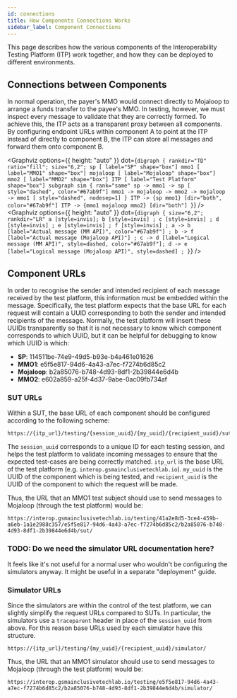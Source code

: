 ```yaml
---
id: connections
title: How Components Connections Works
sidebar_label: Component Connections
---
```


This page describes how the various components of the Interoperability Testing
Platform (ITP) work together, and how they can be deployed to different
environments.

## Connections between Components

In normal operation, the payer's MMO would connect directly to Mojaloop to
arrange a funds transfer to the payee's MMO. In testing, however, we must
inspect every message to validate that they are correctly formed. To achieve
this, the ITP acts as a transparent proxy between all components. By configuring
endpoint URLs within component A to point at the ITP instead of directly to
component B, the ITP can store all messages and forward them onto component B.


<Graphviz
  options={{ height: "auto" }}
  dot={`
    digraph {
      rankdir="TD"
      ratio="fill";
      size="6,2";
      sp [ label="SP" shape="box"]
      mmo1 [ label="MMO1" shape="box"]
      mojaloop [ label="Mojaloop" shape="box"]
      mmo2 [ label="MMO2" shape="box"]
      ITP [ label="Test Platform" shape="box"]
      subgraph sim {
        rank="same"
        sp -> mmo1 -> sp [ style="dashed", color="#67ab9f"]
        mmo1 -> mojaloop -> mmo2 -> mojaloop -> mmo1 [ style="dashed", nodesep=1]
      }
      ITP -> {sp mmo1} [dir="both", color="#67ab9f"]
      ITP -> {mmo1 mojaloop mmo2} [dir="both"]
    }
`}
/>
<Graphviz
  options={{ height: "auto" }}
  dot={`
      digraph {
        size="6,2";
        rankdir="LR"
        a [style=invis];
        b [style=invis] ;
        c [style=invis] ;
        d [style=invis] ;
        e [style=invis] ;
        f [style=invis] ;
        a -> b [label="Actual message (MM API)", color="#67ab9f"] ;
        b -> f [label="Actual message (Mojaloop API)"] ;
        c -> d [label="Logical message (MM API)", style=dashed, color="#67ab9f"];
        d -> e [label="Logical message (Mojaloop API)", style=dashed] ;
      }
`}
/>

## Component URLs

In order to recognise the sender and intended recipient of each message received
by the test platform, this information must be embedded within the message.
Specifically, the test platform expects that the base URL for each request will
contain a UUID corresponding to both the sender and intended recipients of the
message. Normally, the test platform will insert these UUIDs transparently so
that it is not necessary to know which component corresponds to which UUID, but
it can be helpful for debugging to know which UUID is which:

- **SP**: 114511be-74e9-49d5-b93e-b4a461e01626
- **MMO1**: e5f5e817-94d6-4a43-a7ec-f7274b6d85c2
- **Mojaloop**: b2a85076-b748-4d93-8df1-2b39844e6d4b
- **MMO2**: e602a859-a25f-4d37-9abe-0ac09fb734af

### SUT URLs

Within a SUT, the base URL of each component should be configured according to
the following scheme:

```
https://{itp_url}/testing/{session_uuid}/{my_uuid}/{recipient_uuid}/sut/
```

The `session_uuid` corresponds to a unique ID for each testing session, and
helps the test platform to validate incoming messages to ensure that the
expected test-cases are being correctly matched. `itp_url` is the base URL of
the test platform (e.g. `interop.gsmainclusivetechlab.io`). `my_uuid` is the
UUID of the component which is being tested, and `recipient_uuid` is the UUID of
the component to which the request will be made.

Thus, the URL that an MMO1 test subject should use to send messages to Mojaloop
(through the test platform) would be:

```
https://interop.gsmainclusivetechlab.io/testing/41a2e8d5-3ce4-459b-a6eb-1a1e2988c357/e5f5e817-94d6-4a43-a7ec-f7274b6d85c2/b2a85076-b748-4d93-8df1-2b39844e6d4b/sut/
```

### TODO: Do we need the simulator URL documentation here?

It feels like it's not useful for a normal user who wouldn't be configuring the
simulators anyway. It might be useful in a separate "deployment" guide.

### Simulator URLs

Since the simulators are within the control of the test platform, we can
slightly simplify the request URLs compared to SUTs. In particular, the
simulators use a `traceparent` header in place of the `session_uuid` from above.
For this reason base URLs used by each simulator have this structure.

```
https://{itp_url}/testing/{my_uuid}/{recipient_uuid}/simulator/
```

Thus, the URL that an MMO1 simulator should use to send messages to Mojaloop
(through the test platform) would be:

```
https://interop.gsmainclusivetechlab.io/testing/e5f5e817-94d6-4a43-a7ec-f7274b6d85c2/b2a85076-b748-4d93-8df1-2b39844e6d4b/simulator/
```
